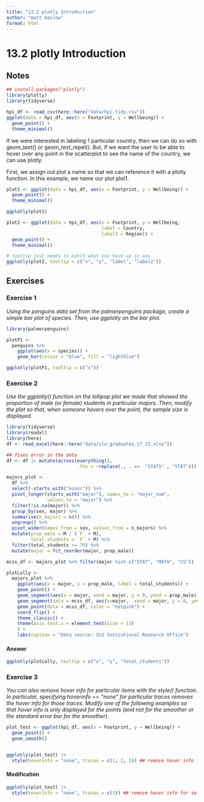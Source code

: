 ```yaml
---
title: "13.2 plotly Introduction"
author: "matt maslow"
format: html
---
```



# 13.2 plotly Introduction

## Notes


```r
## install.packages("plotly")
library(plotly)
library(tidyverse)
```

```r
hpi_df <- read_csv(here::here("data/hpi-tidy.csv"))
ggplot(data = hpi_df, aes(x = Footprint, y = Wellbeing)) +
  geom_point() +
  theme_minimal()
```

If we were interested in labeling 1 particular country, then we can do so with geom_text() or geom_text_repel(). But, if we want the user to be able to hover over any point in the scatterplot to see the name of the country, we can use plotly.

First, we assign out plot a name so that we can reference it with a plotly function. In this example, we name our plot plot1.



```r
plot1 <- ggplot(data = hpi_df, aes(x = Footprint, y = Wellbeing)) +
  geom_point() +
  theme_minimal()

ggplotly(plot1)
```


```r
plot2 <- ggplot(data = hpi_df, aes(x = Footprint, y = Wellbeing,
                                   label = Country,
                                   label2 = Region)) +
  geom_point() +
  theme_minimal()

# tooltip just needs to match what you have up in aes
ggplotly(plot2, tooltip = c("x", "y", "label", "label2"))
```


## Exercises

### Exercise 1

*Using the penguins data set from the palmerpenguins package, create a simple bar plot of species. Then, use ggplotly on the bar plot.*

```r
library(palmerpenguins)
```

```r
plotP1 <- 
  penguins %>%
    ggplot(aes(x = species)) +
    geom_bar(colour = "blue", fill = "lightblue")

ggplotly(plotP1, tooltip = c("x"))
```


### Exercise 2

*Use the ggplotly() function on the lollipop plot we made that showed the proportion of male (or female) students in particular majors. Then, modify the plot so that, when someone hovers over the point, the sample size is displayed.*


```r
library(tidyverse)
library(readxl)
library(here)
df <- read_excel(here::here("data/slu_graduates_17_23.xlsx"))

## fixes error in the data
df <- df |> mutate(across(everything(),
                          .fns = ~replace(., . ==  "STATS" , "STAT")))
```
```r
majors_plot <- 
  df %>% 
  select(-starts_with("minor")) %>%
  pivot_longer(starts_with("major"), names_to = "major_num",
               values_to = "major") %>%
  filter(!is.na(major)) %>%
  group_by(sex, major) %>%
  summarise(n_majors = n()) %>%
  ungroup() %>%
  pivot_wider(names_from = sex, values_from = n_majors) %>%
  mutate(prop_male = M / (`F` + M),
         total_students = `F` + M) %>%
  filter(total_students >= 70) %>%
  mutate(major = fct_reorder(major, prop_male))
```

```r
mcss_df <- majors_plot %>% filter(major %in% c("STAT", "MATH", "CS"))

plotLolly <-
  majors_plot %>%
    ggplot(aes(x = major, y = prop_male, label = total_students)) +
    geom_point() +
    geom_segment(aes(x = major, xend = major, y = 0, yend = prop_male)) +
    geom_segment(data = mcss_df, aes(x=major,  xend = major, y = 0, yend = prop_male), color = "green") +
    geom_point(data = mcss_df, color = "hotpink") +
    coord_flip() +
    theme_classic() +
    theme(axis.text.x = element_text(size = 13)
    ) +
    labs(caption = "Data source: SLU Instiutional Research Office")
```

#### Answer

```r
ggplotly(plotLolly, tooltip = c("x", "y", "total_students"))
```



### Exercise 3

*You can also remove hover info for particular items with the style() function. In particular, specifying hoverinfo == "none" for particular traces removes the hover info for those traces. Modify one of the following examples so that hover info is only displayed for the points (and not for the smoother or the standard error bar for the smoother).*


```r
plot_test <- ggplot(hpi_df, aes(x = Footprint, y = Wellbeing)) +
  geom_point() +
  geom_smooth()


ggplotly(plot_test) |>
  style(hoverinfo = "none", traces = c(1, 2, 3)) ## remove hover info for all three traces
```

#### Modification

```r
ggplotly(plot_test) |>
  style(hoverinfo = "none", traces = c(3)) ## remove hover info for se line
```






















